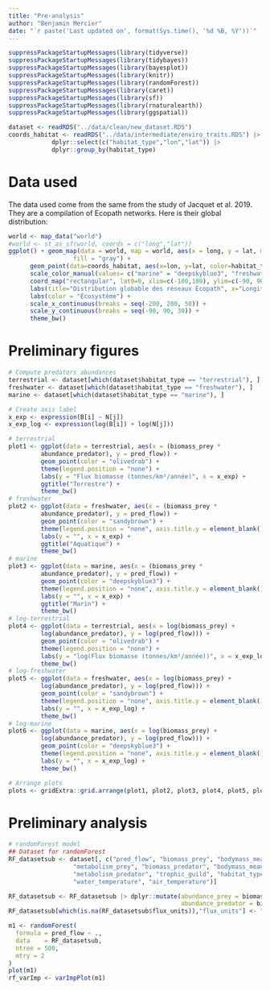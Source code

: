 ```yaml
---
title: "Pre-analysis"
author: "Benjamin Mercier"
date: "`r paste('Last updated on', format(Sys.time(), '%d %B, %Y'))`"
---
```


<!-- Load nedeed libraries -->
```r
suppressPackageStartupMessages(library(tidyverse))
suppressPackageStartupMessages(library(tidybayes))
suppressPackageStartupMessages(library(bayesplot))
suppressPackageStartupMessages(library(knitr))
suppressPackageStartupMessages(library(randomForest))
suppressPackageStartupMessages(library(caret))
suppressPackageStartupMessages(library(sf))
suppressPackageStartupMessages(library(rnaturalearth))
suppressPackageStartupMessages(library(ggspatial))

```

<!-- Load the data --> 
```r
dataset <- readRDS("../data/clean/new_dataset.RDS")
coords_habitat <- readRDS("../data/intermediate/enviro_traits.RDS") |>
			dplyr::select(c("habitat_type","lon","lat")) |>
			dplyr::group_by(habitat_type)
```

# Data used
The data used come from the same from the study of Jacquet et al. 2019. They are a compilation of Ecopath networks. Here is their global distribution:

```r
world <- map_data("world")
#world <- st_as_sf(world, coords = c("long","lat"))
ggplot() + geom_map(data = world, map = world, aes(x = long, y = lat, map_id=region),
                  fill = "gray") +
      geom_point(data=coords_habitat, aes(x=lon, y=lat, color=habitat_type), size = 3) +
      scale_color_manual(values= c("marine" = "deepskyblue3", "freshwater" = "sandybrown", "terrestrial" = "olivedrab")) +
      coord_map("rectangular", lat0=0, xlim=c(-180,180), ylim=c(-90, 90)) +
      labs(title="Distribution globable des réseaux Ecopath", x="Longitude", y="Latitude") +
      labs(color = "Écosystème") +
      scale_x_continuous(breaks = seq(-200, 200, 50)) +
      scale_y_continuous(breaks = seq(-90, 90, 30)) +
      theme_bw()
```

# Preliminary figures

```r
# Compute predators abundances
terrestrial <- dataset[which(dataset$habitat_type == "terrestrial"), ]
freshwater <- dataset[which(dataset$habitat_type == "freshwater"), ]
marine <- dataset[which(dataset$habitat_type == "marine"), ]

# Create axis label
x_exp <- expression(B[i] ~ N[j])
x_exp_log <- expression(log(B[i]) + log(N[j]))

# terrestrial
plot1 <- ggplot(data = terrestrial, aes(x = (biomass_prey *
         abundance_predator), y = pred_flow)) +
         geom_point(color = "olivedrab") +
         theme(legend.position = "none") +
         labs(y = "Flux biomasse (tonnes/km²/année)", x = x_exp) +
         ggtitle("Terrestre") +
         theme_bw()
# freshwater
plot2 <- ggplot(data = freshwater, aes(x = (biomass_prey *
         abundance_predator), y = pred_flow)) +
         geom_point(color = "sandybrown") +
         theme(legend.position = "none", axis.title.y = element_blank()) +
         labs(y = "", x = x_exp) +
         ggtitle("Aquatique") +
         theme_bw()
# marine
plot3 <- ggplot(data = marine, aes(x = (biomass_prey *
         abundance_predator), y = pred_flow)) +
         geom_point(color = "deepskyblue3") +
         theme(legend.position = "none", axis.title.y = element_blank()) +
         labs(y = "", x = x_exp) +
         ggtitle("Marin") +
         theme_bw()
# log-terrestrial
plot4 <- ggplot(data = terrestrial, aes(x = log(biomass_prey) +
         log(abundance_predator), y = log(pred_flow))) +
         geom_point(color = "olivedrab") +
         theme(legend.position = "none") +
         labs(y = "log(Flux biomasse (tonnes/km²/année))", x = x_exp_log) +
         theme_bw()
# log-freshwater
plot5 <- ggplot(data = freshwater, aes(x = log(biomass_prey) +
         log(abundance_predator), y = log(pred_flow))) +
         geom_point(color = "sandybrown") +
         theme(legend.position = "none", axis.title.y = element_blank()) +
         labs(y = "", x = x_exp_log) +
         theme_bw()
# log-marine
plot6 <- ggplot(data = marine, aes(x = log(biomass_prey) +
         log(abundance_predator), y = log(pred_flow))) +
         geom_point(color = "deepskyblue3") +
         theme(legend.position = "none", axis.title.y = element_blank()) +
         labs(y = "", x = x_exp_log) +
         theme_bw()

# Arrange plots
plots <- gridExtra::grid.arrange(plot1, plot2, plot3, plot4, plot5, plot6, nrow = 2, ncol=3)
```

# Preliminary analysis

```r
# randomForest model
## Dataset for randomForest
RF_datasetsub <- dataset[, c("pred_flow", "biomass_prey", "bodymass_mean_prey",
                  "metabolism_prey", "biomass_predator", "bodymass_mean_predator",
                  "metabolism_predator", "trophic_guild", "habitat_type", "flux_units",
                  "water_temperature", "air_temperature")]

RF_datasetsub <- RF_datasetsub |> dplyr::mutate(abundance_prey = biomass_prey / bodymass_mean_prey,
                                                abundance_predator = biomass_predator / bodymass_mean_predator)
RF_datasetsub[which(is.na(RF_datasetsub$flux_units)),"flux_units"] <- "Dry weight (g/m^2)"

m1 <- randomForest(
  formula = pred_flow ~ .,
  data    = RF_datasetsub,
  ntree = 500,
  mtry = 2
)
plot(m1)
rf_varImp <- varImpPlot(m1)
```